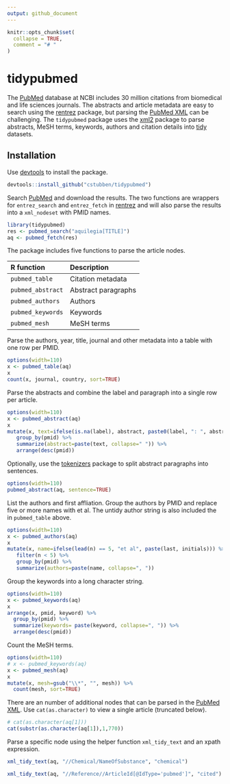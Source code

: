 ```yaml
---
output: github_document
---
```


```r
knitr::opts_chunk$set(
  collapse = TRUE,
  comment = "# "
)
```

# tidypubmed

The [PubMed] database at NCBI includes 30 million citations from biomedical and
life sciences journals. The abstracts and article metadata are easy to search using
the [rentrez] package, but parsing the [PubMed XML] can be challenging. The `tidypubmed`
package uses the [xml2] package to parse abstracts, MeSH terms, keywords, authors
and citation details into [tidy] datasets.

## Installation

Use [devtools] to install the package.

```r
devtools::install_github("cstubben/tidypubmed")
```


Search [PubMed] and download the results.  The two functions are wrappers for
`entrez_search` and `entrez_fetch` in [rentrez] and will also parse the results
into a `xml_nodeset` with PMID names.

```r
library(tidypubmed)
res <- pubmed_search("aquilegia[TITLE]")
aq <- pubmed_fetch(res)
```



The package includes five functions to parse the article nodes.


|R function       |Description        |
|:----------------|:------------------|
|`pubmed_table `  |Citation metadata  |
|`pubmed_abstract`|Abstract paragraphs|
|`pubmed_authors` |Authors            |
|`pubmed_keywords`|Keywords           |
|`pubmed_mesh`    |MeSH terms         |



Parse the authors, year, title, journal and other metadata into a table with one row per PMID.

```r
options(width=110)
x <- pubmed_table(aq)
x
count(x, journal, country, sort=TRUE)
```


Parse the abstracts and combine the label and paragraph into a single row per article.

```r
options(width=110)
x <- pubmed_abstract(aq)
x
mutate(x, text=ifelse(is.na(label), abstract, paste0(label, ": ", abstract))) %>%
   group_by(pmid) %>%
   summarize(abstract=paste(text, collapse=" ")) %>%
   arrange(desc(pmid))
```

Optionally, use the [tokenizers] package to split abstract paragraphs into
sentences.

```r
options(width=110)
pubmed_abstract(aq, sentence=TRUE)
```

List the authors and first affliation.   Group the authors by PMID and replace five or more names with
et al.  The untidy author string is also included the in `pubmed_table` above.

```r
options(width=110)
x <- pubmed_authors(aq)
x
mutate(x, name=ifelse(lead(n) == 5, "et al", paste(last, initials))) %>%
   filter(n < 5) %>%
   group_by(pmid) %>%
   summarize(authors=paste(name, collapse=", "))
```

Group the keywords into a long character string.

```r
options(width=110)
x <- pubmed_keywords(aq)
x
arrange(x, pmid, keyword) %>%
  group_by(pmid) %>%
  summarize(keywords= paste(keyword, collapse=", ")) %>%
  arrange(desc(pmid))
```


Count the MeSH terms.

```r
options(width=110)
# x <- pubmed_keywords(aq)
x <- pubmed_mesh(aq)
x
mutate(x, mesh=gsub("\\*", "", mesh)) %>%
  count(mesh, sort=TRUE)
```


There are an number of additional nodes that can be parsed in the [PubMed XML].
Use `cat(as.character)` to view a single article (truncated below).

```r
# cat(as.character(aq[1]))
cat(substr(as.character(aq[1]),1,770))
```

Parse a specific node using the helper function `xml_tidy_text` and an xpath expression.

```r
xml_tidy_text(aq, "//Chemical/NameOfSubstance", "chemical")

xml_tidy_text(aq, "//Reference//ArticleId[@IdType='pubmed']", "cited")
```

[PubMed XML]: https://www.nlm.nih.gov/bsd/licensee/elements_descriptions.html
[tidy]: https://r4ds.had.co.nz/tidy-data.html
[rentrez]: https://github.com/ropensci/rentrez
[PubMed]: https://www.ncbi.nlm.nih.gov/pubmed/
[devtools]: https://github.com/r-lib/devtools
[tokenizers]: https://lincolnmullen.com/software/tokenizers/
[xml2]: https://github.com/r-lib/xml2
